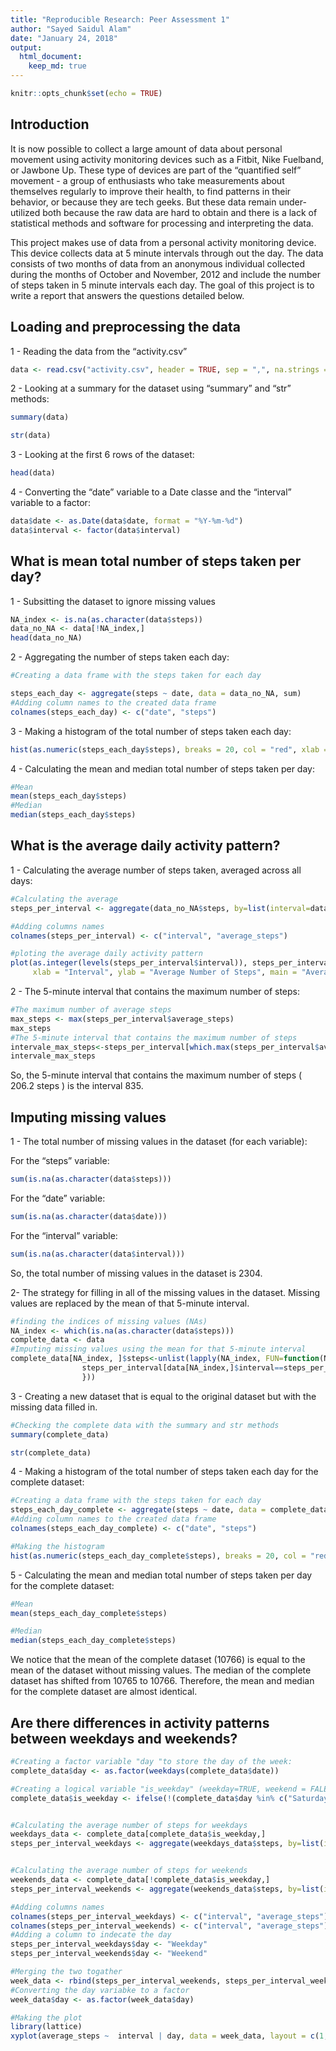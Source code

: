 ```yaml
---
title: "Reproducible Research: Peer Assessment 1"
author: "Sayed Saidul Alam"
date: "January 24, 2018"
output: 
  html_document:
    keep_md: true
---
```

```r
knitr::opts_chunk$set(echo = TRUE)
```
## Introduction

It is now possible to collect a large amount of data about personal movement using activity monitoring devices such as a Fitbit, Nike Fuelband, or Jawbone Up. These type of devices are part of the "quantified self" movement - a group of enthusiasts who take measurements about themselves regularly to improve their health, to find patterns in their behavior, or because they are tech geeks. But these data remain under-utilized both because the raw data are hard to obtain and there is a lack of statistical methods and software for processing and interpreting the data.

This project makes use of data from a personal activity monitoring device. This device collects data at 5 minute intervals through out the day. The data consists of two months of data from an anonymous individual collected during the months of October and November, 2012 and include the number of steps taken in 5 minute intervals each day. The goal of this project is to write a report that answers the questions detailed below.

## Loading and preprocessing the data

1 - Reading the data from the "activity.csv"

```r
data <- read.csv("activity.csv", header = TRUE, sep = ",", na.strings = "NA")
```

2 - Looking at a summary for the dataset using "summary" and "str" methods:

```r
summary(data)
```

```r
str(data)
```

3 - Looking at the first 6 rows of the dataset:

```r
head(data)
```

4 - Converting the "date" variable to a Date classe and the "interval" variable to a factor:
```r
data$date <- as.Date(data$date, format = "%Y-%m-%d")
data$interval <- factor(data$interval)
```

## What is mean total number of steps taken per day?

1 - Subsitting the dataset to ignore missing values

```r
NA_index <- is.na(as.character(data$steps))
data_no_NA <- data[!NA_index,]
head(data_no_NA)
```

2 - Aggregating the number of steps taken each day:

```r
#Creating a data frame with the steps taken for each day

steps_each_day <- aggregate(steps ~ date, data = data_no_NA, sum)
#Adding column names to the created data frame
colnames(steps_each_day) <- c("date", "steps")
```

3 - Making a histogram of the total number of steps taken each day:

```r
hist(as.numeric(steps_each_day$steps), breaks = 20, col = "red", xlab = "Number of Steps", main= "Histogram of the total number of steps taken each day")
```


4 - Calculating the mean and median total number of steps taken per day:

```r
#Mean
mean(steps_each_day$steps)
#Median
median(steps_each_day$steps)
```

## What is the average daily activity pattern?

1 - Calculating the average number of steps taken, averaged across all days:
```r
#Calculating the average
steps_per_interval <- aggregate(data_no_NA$steps, by=list(interval=data_no_NA$interval), FUN=mean)

#Adding columns names
colnames(steps_per_interval) <- c("interval", "average_steps")

#ploting the average daily activity pattern 
plot(as.integer(levels(steps_per_interval$interval)), steps_per_interval$average_steps, type="l",
     xlab = "Interval", ylab = "Average Number of Steps", main = "Average Daily Activity Pattern",  col ="blue")
```

2 - The 5-minute interval that contains the maximum number of steps:

```r
#The maximum number of average steps
max_steps <- max(steps_per_interval$average_steps)
max_steps
#The 5-minute interval that contains the maximum number of steps
intervale_max_steps<-steps_per_interval[which.max(steps_per_interval$average_steps),]$interval
intervale_max_steps
```
So, the 5-minute interval that contains the maximum number of steps ( 206.2 steps ) is the interval 835.

## Imputing missing values

1 - The total number of missing values in the dataset (for each variable):

For the "steps" variable:
```r
sum(is.na(as.character(data$steps)))
```
For the "date" variable:
```r
sum(is.na(as.character(data$date)))
```
For the "interval" variable:
```r
sum(is.na(as.character(data$interval)))
```
So, the total number of missing values in the dataset is 2304.

2- The strategy for filling in all of the missing values in the dataset. Missing values are replaced by the mean of that 5-minute interval.
```r
#finding the indices of missing values (NAs)
NA_index <- which(is.na(as.character(data$steps)))
complete_data <- data
#Imputing missing values using the mean for that 5-minute interval
complete_data[NA_index, ]$steps<-unlist(lapply(NA_index, FUN=function(NA_index){
                steps_per_interval[data[NA_index,]$interval==steps_per_interval$interval,]$average_steps
                }))
```
3 - Creating a new dataset that is equal to the original dataset but with the missing data filled in.
```r
#Checking the complete data with the summary and str methods
summary(complete_data)

str(complete_data)
```

4 - Making a histogram of the total number of steps taken each day for the complete dataset:

```r
#Creating a data frame with the steps taken for each day
steps_each_day_complete <- aggregate(steps ~ date, data = complete_data, sum)
#Adding column names to the created data frame
colnames(steps_each_day_complete) <- c("date", "steps")

#Making the histogram
hist(as.numeric(steps_each_day_complete$steps), breaks = 20, col = "red", xlab = "Number of Steps", main= "Histogram of the total number of steps taken each day")
```


5 - Calculating the mean and median total number of steps taken per day for the complete dataset:
```r
#Mean
mean(steps_each_day_complete$steps)

#Median
median(steps_each_day_complete$steps)
```

We notice that the mean of the complete dataset (10766) is equal to the mean of the dataset without missing values. The median of the complete dataset has shifted from 10765 to 10766. Therefore, the mean and median for the complete dataset are almost identical.

## Are there differences in activity patterns between weekdays and weekends?
```r
#Creating a factor variable "day "to store the day of the week:
complete_data$day <- as.factor(weekdays(complete_data$date))

#Creating a logical variable "is_weekday" (weekday=TRUE, weekend = FALE) :
complete_data$is_weekday <- ifelse(!(complete_data$day %in% c("Saturday","Sunday")), TRUE, FALSE) 


#Calculating the average number of steps for weekdays
weekdays_data <- complete_data[complete_data$is_weekday,]
steps_per_interval_weekdays <- aggregate(weekdays_data$steps, by=list(interval=weekdays_data$interval), FUN=mean)


#Calculating the average number of steps for weekends
weekends_data <- complete_data[!complete_data$is_weekday,]
steps_per_interval_weekends <- aggregate(weekends_data$steps, by=list(interval=weekends_data$interval), FUN=mean)

#Adding columns names
colnames(steps_per_interval_weekdays) <- c("interval", "average_steps")
colnames(steps_per_interval_weekends) <- c("interval", "average_steps")
#Adding a column to indecate the day
steps_per_interval_weekdays$day <- "Weekday"
steps_per_interval_weekends$day <- "Weekend"

#Merging the two togather
week_data <- rbind(steps_per_interval_weekends, steps_per_interval_weekdays)
#Converting the day variabke to a factor
week_data$day <- as.factor(week_data$day)

#Making the plot
library(lattice)
xyplot(average_steps ~  interval | day, data = week_data, layout = c(1,2), type ="l", ylab="Number of Steps")
```
